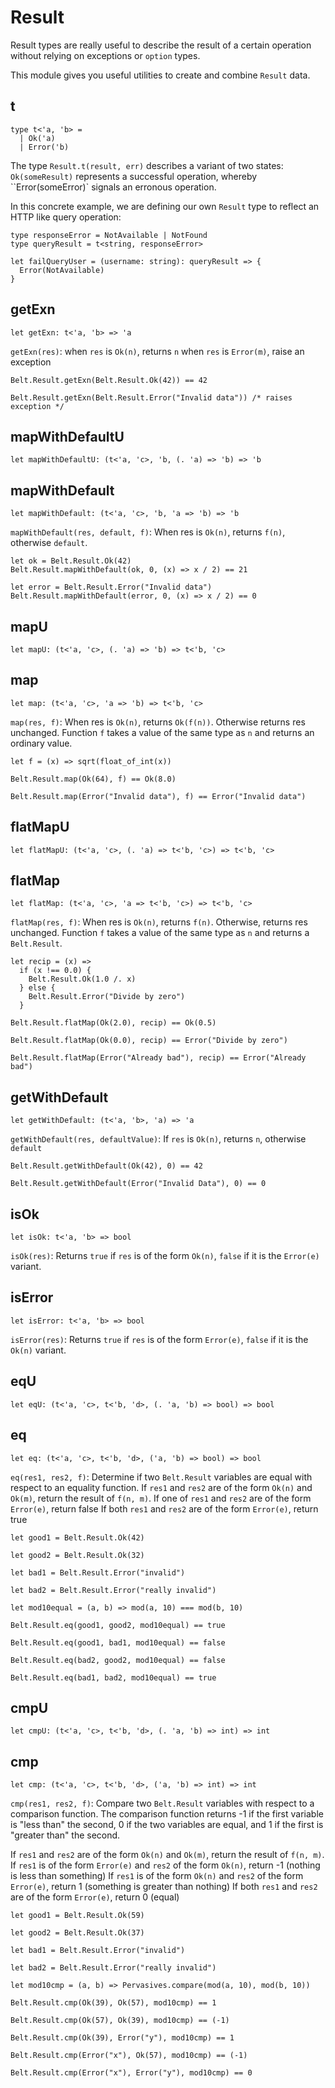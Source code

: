 # Result

<Intro>

Result types are really useful to describe the result of a certain operation
without relying on exceptions or `option` types.

This module gives you useful utilities to create and combine `Result` data.

</Intro>

## t

```res prelude
type t<'a, 'b> =
  | Ok('a)
  | Error('b)
```

The type `Result.t(result, err)` describes a variant of two states:
`Ok(someResult)` represents a successful operation, whereby
``Error(someError)` signals an erronous operation.

In this concrete example, we are defining our own `Result` type to reflect an HTTP like
query operation:

```res example
type responseError = NotAvailable | NotFound
type queryResult = t<string, responseError>

let failQueryUser = (username: string): queryResult => {
  Error(NotAvailable)
}
```

## getExn

```res sig
let getExn: t<'a, 'b> => 'a
```

`getExn(res)`: when `res` is `Ok(n)`, returns `n` when `res` is `Error(m)`, raise an exception

```res example
Belt.Result.getExn(Belt.Result.Ok(42)) == 42

Belt.Result.getExn(Belt.Result.Error("Invalid data")) /* raises exception */
```

## mapWithDefaultU

```res sig
let mapWithDefaultU: (t<'a, 'c>, 'b, (. 'a) => 'b) => 'b
```

## mapWithDefault

```res sig
let mapWithDefault: (t<'a, 'c>, 'b, 'a => 'b) => 'b
```

`mapWithDefault(res, default, f)`: When res is `Ok(n)`, returns `f(n)`,
otherwise `default`.

```res example
let ok = Belt.Result.Ok(42)
Belt.Result.mapWithDefault(ok, 0, (x) => x / 2) == 21

let error = Belt.Result.Error("Invalid data")
Belt.Result.mapWithDefault(error, 0, (x) => x / 2) == 0
```

## mapU

```res sig
let mapU: (t<'a, 'c>, (. 'a) => 'b) => t<'b, 'c>
```

## map

```res sig
let map: (t<'a, 'c>, 'a => 'b) => t<'b, 'c>
```

`map(res, f)`: When res is `Ok(n)`, returns `Ok(f(n))`. Otherwise returns res
unchanged. Function `f` takes a value of the same type as `n` and returns an
ordinary value.

```res example
let f = (x) => sqrt(float_of_int(x))

Belt.Result.map(Ok(64), f) == Ok(8.0)

Belt.Result.map(Error("Invalid data"), f) == Error("Invalid data")
```

## flatMapU

```res sig
let flatMapU: (t<'a, 'c>, (. 'a) => t<'b, 'c>) => t<'b, 'c>
```

## flatMap

```res sig
let flatMap: (t<'a, 'c>, 'a => t<'b, 'c>) => t<'b, 'c>
```

`flatMap(res, f)`: When res is `Ok(n)`, returns `f(n)`. Otherwise, returns res
unchanged. Function `f` takes a value of the same type as `n` and returns a
`Belt.Result`.

```res example
let recip = (x) =>
  if (x !== 0.0) {
    Belt.Result.Ok(1.0 /. x)
  } else {
    Belt.Result.Error("Divide by zero")
  }

Belt.Result.flatMap(Ok(2.0), recip) == Ok(0.5)

Belt.Result.flatMap(Ok(0.0), recip) == Error("Divide by zero")

Belt.Result.flatMap(Error("Already bad"), recip) == Error("Already bad")
```

## getWithDefault

```res sig
let getWithDefault: (t<'a, 'b>, 'a) => 'a
```

`getWithDefault(res, defaultValue)`: If `res` is `Ok(n)`, returns `n`,
otherwise `default`

```res example
Belt.Result.getWithDefault(Ok(42), 0) == 42

Belt.Result.getWithDefault(Error("Invalid Data"), 0) == 0
```

## isOk

```res sig
let isOk: t<'a, 'b> => bool
```

`isOk(res)`: Returns `true` if `res` is of the form `Ok(n)`, `false` if it is
the `Error(e)` variant.

## isError

```res sig
let isError: t<'a, 'b> => bool
```

`isError(res)`: Returns `true` if `res` is of the form `Error(e)`, `false` if
it is the `Ok(n)` variant.

## eqU

```res sig
let eqU: (t<'a, 'c>, t<'b, 'd>, (. 'a, 'b) => bool) => bool
```

## eq

```res sig
let eq: (t<'a, 'c>, t<'b, 'd>, ('a, 'b) => bool) => bool
```

`eq(res1, res2, f)`: Determine if two `Belt.Result` variables are equal with
respect to an equality function. If `res1` and `res2` are of the form `Ok(n)`
and `Ok(m)`, return the result of `f(n, m)`. If one of `res1` and `res2` are of
the form `Error(e)`, return false If both `res1` and `res2` are of the form
`Error(e)`, return true

```res example
let good1 = Belt.Result.Ok(42)

let good2 = Belt.Result.Ok(32)

let bad1 = Belt.Result.Error("invalid")

let bad2 = Belt.Result.Error("really invalid")

let mod10equal = (a, b) => mod(a, 10) === mod(b, 10)

Belt.Result.eq(good1, good2, mod10equal) == true

Belt.Result.eq(good1, bad1, mod10equal) == false

Belt.Result.eq(bad2, good2, mod10equal) == false

Belt.Result.eq(bad1, bad2, mod10equal) == true
```

## cmpU

```res sig
let cmpU: (t<'a, 'c>, t<'b, 'd>, (. 'a, 'b) => int) => int
```

## cmp

```res sig
let cmp: (t<'a, 'c>, t<'b, 'd>, ('a, 'b) => int) => int
```

`cmp(res1, res2, f)`: Compare two `Belt.Result` variables with respect to a
comparison function. The comparison function returns -1 if the first variable
is "less than" the second, 0 if the two variables are equal, and 1 if the first
is "greater than" the second.

If `res1` and `res2` are of the form `Ok(n)` and `Ok(m)`, return the result of
`f(n, m)`. If `res1` is of the form `Error(e)` and `res2` of the form `Ok(n)`,
return -1 (nothing is less than something) If `res1` is of the form `Ok(n)` and
`res2` of the form `Error(e)`, return 1 (something is greater than nothing) If
both `res1` and `res2` are of the form `Error(e)`, return 0 (equal)

```res example
let good1 = Belt.Result.Ok(59)

let good2 = Belt.Result.Ok(37)

let bad1 = Belt.Result.Error("invalid")

let bad2 = Belt.Result.Error("really invalid")

let mod10cmp = (a, b) => Pervasives.compare(mod(a, 10), mod(b, 10))

Belt.Result.cmp(Ok(39), Ok(57), mod10cmp) == 1

Belt.Result.cmp(Ok(57), Ok(39), mod10cmp) == (-1)

Belt.Result.cmp(Ok(39), Error("y"), mod10cmp) == 1

Belt.Result.cmp(Error("x"), Ok(57), mod10cmp) == (-1)

Belt.Result.cmp(Error("x"), Error("y"), mod10cmp) == 0
```
